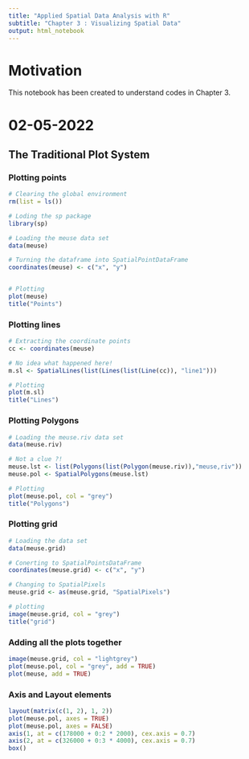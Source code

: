 ```yaml
---
title: "Applied Spatial Data Analysis with R"
subtitle: "Chapter 3 : Visualizing Spatial Data"
output: html_notebook
---
```


# Motivation
This notebook has been created to understand codes in Chapter 3.

# 02-05-2022

## The Traditional Plot System
### Plotting points

```r
# Clearing the global environment
rm(list = ls())

# Loding the sp package
library(sp)

# Loading the meuse data set
data(meuse)

# Turning the dataframe into SpatialPointDataFrame
coordinates(meuse) <- c("x", "y")


# Plotting
plot(meuse)
title("Points")

```
### Plotting lines
```r
# Extracting the coordinate points
cc <- coordinates(meuse)

# No idea what happened here!
m.sl <- SpatialLines(list(Lines(list(Line(cc)), "line1")))

# Plotting
plot(m.sl)
title("Lines")
```

### Plotting Polygons
```r
# Loading the meuse.riv data set
data(meuse.riv)

# Not a clue ?!
meuse.lst <- list(Polygons(list(Polygon(meuse.riv)),"meuse,riv"))
meuse.pol <- SpatialPolygons(meuse.lst)

# Plotting
plot(meuse.pol, col = "grey")
title("Polygons")


```

### Plotting grid
```r
# Loading the data set
data(meuse.grid)

# Conerting to SpatialPointsDataFrame 
coordinates(meuse.grid) <- c("x", "y")

# Changing to SpatialPixels
meuse.grid <- as(meuse.grid, "SpatialPixels")

# plotting
image(meuse.grid, col = "grey")
title("grid")
```
### Adding all the plots together
```r
image(meuse.grid, col = "lightgrey")
plot(meuse.pol, col = "grey", add = TRUE)
plot(meuse, add = TRUE)
```

### Axis and Layout elements
```r
layout(matrix(c(1, 2), 1, 2))
plot(meuse.pol, axes = TRUE)
plot(meuse.pol, axes = FALSE)
axis(1, at = c(178000 + 0:2 * 2000), cex.axis = 0.7)
axis(2, at = c(326000 + 0:3 * 4000), cex.axis = 0.7)
box()
```

